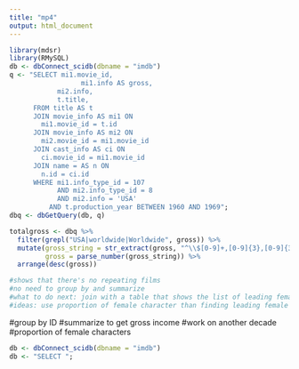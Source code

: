 ```yaml
---
title: "mp4"
output: html_document
---
```

```r
library(mdsr)
library(RMySQL)
db <- dbConnect_scidb(dbname = "imdb")
q <- "SELECT mi1.movie_id, 
			      mi1.info AS gross, 
            mi2.info, 
            t.title,
      FROM title AS t
      JOIN movie_info AS mi1 ON
      	mi1.movie_id = t.id
      JOIN movie_info AS mi2 ON 
      	mi2.movie_id = mi1.movie_id
      JOIN cast_info AS ci ON
        ci.movie_id = mi1.movie_id
      JOIN name = AS n ON
        n.id = ci.id
      WHERE mi1.info_type_id = 107
      		AND mi2.info_type_id = 8
      		AND mi2.info = 'USA'
          AND t.production_year BETWEEN 1960 AND 1969";
dbq <- dbGetQuery(db, q)

totalgross <- dbq %>%
  filter(grepl("USA|worldwide|Worldwide", gross)) %>%
  mutate(gross_string = str_extract(gross, "^\\$[0-9]+,[0-9]{3},[0-9]{3}"),
         gross = parse_number(gross_string)) %>%
  arrange(desc(gross)) 

#shows that there's no repeating films
#no need to group by and summarize
#what to do next: join with a table that shows the list of leading female characters
#ideas: use proportion of female character than finding leading female 

```
#group by ID
#summarize to get gross income 
#work on another decade
#proportion of female characters 

```r
db <- dbConnect_scidb(dbname = "imdb")
db <- "SELECT ";
```

